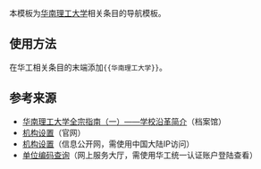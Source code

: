 <noinclude>{{NoteTA
|G1 = MediaWiki
}}</noinclude>
{{Documentation subpage}}
<!-- 在本行下編輯模板說明 -->
本模板为[[华南理工大学]]相关条目的导航模板。

== 使用方法 ==
在华工相关条目的末端添加<code><nowiki>{{华南理工大学}}</nowiki></code>。

== 参考来源 ==
* [http://www2.scut.edu.cn/archives/2012/1103/c1578a29905/page.htm 华南理工大学全宗指南（一）——学校沿革简介]（档案馆）
* [https://www.scut.edu.cn/new/8996/list.htm 机构设置]（官网）
* [http://xxgk.88a.cas.scut.edu.cn:7070/section/index.jsp?directoryId=7 机构设置]（信息公开网，需使用中国大陆IP访问）<!--新信息公开网：https://xxgk.scut.edu.cn-->
* [https://ehall.scut.edu.cn/fp/view?m=fp#cpparams=cpparams&act=cp/templateList/p/fp_017_025 单位编码查询]（网上服务大厅，需使用华工统一认证账户登陆查看）
<includeonly>{{Sandbox other||
<!-- 本行下加入模板的分類 -->
[[Category:华南理工大学]]
[[Category:广东高等院校导航模板‎]]
}}</includeonly>